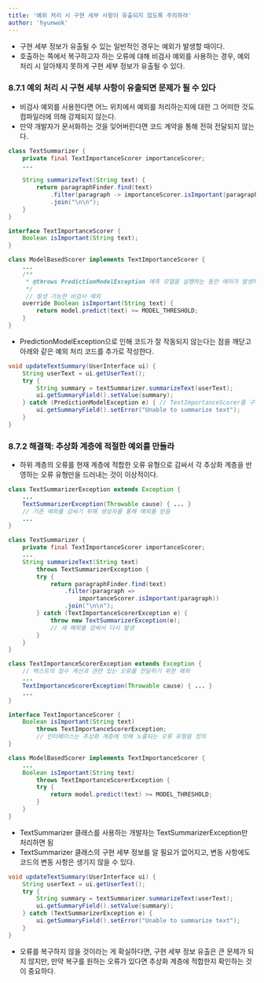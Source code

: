 ```yaml
---
title: '예외 처리 시 구현 세부 사항이 유출되지 않도록 주의하라'
author: 'hyunwok'
---
```


- 구현 세부 정보가 유출될 수 있는 일반적인 경우는 예외가 발생할 때이다.
- 호출하는 쪽에서 복구하고자 하는 오류에 대해 비검사 예외를 사용하는 경우, 예외 처리 시 알아채지 못하게 구현 세부 정보가 유출될 수 있다.

### 8.7.1 예외 처리 시 구현 세부 사항이 유출되면 문제가 될 수 있다 
- 비검사 예외를 사용한다면 어느 위치에서 예외를 처리하는지에 대한 그 어떠한 것도 컴파일러에 의해 강제되지 않는다.
- 만약 개발자가 문서화하는 것을 잊어버린다면 코드 계약을 통해 전혀 전달되지 않는다. 

```java incorrect
class TextSummarizer {
    private final TextImportanceScorer importanceScorer;
    ...
    
    String summarizeText(String text) {
        return paragraphFinder.find(text)
            .filter(paragraph -> importanceScorer.isImportant(paragraph))
            .join("\n\n");
    }
}

interface TextImportanceScorer {
    Boolean isImportant(String text);
}

class ModelBasedScorer implements TextImportanceScorer {
    ...
    /**
     * @throws PredictionModelException 예측 모델을 실행하는 동안 에러가 발생하는 경우
     */
     // 발생 가능한 비검사 예외
    override Boolean isImportant(String text) {
        return model.predict(text) >= MODEL_THRESHOLD;
    }
}
```

- PredictionModelException으로 인해 코드가 잘 작동되지 않는다는 점을 깨닫고 아래와 같은 예외 처리 코드를 추가로 작성한다.

```java incorrect
void updateTextSummary(UserInterface ui) {
    String userText = ui.getUserText();
    try {
        String summary = textSummarizer.summarizeText(userText);
        ui.getSummaryField().setValue(summary);
    } catch (PredictionModelException e) { // TextImportanceScorer를 구현한 다른 클래스의 오류는 잡아내지 못함
        ui.getSummaryField().setError("Unable to summarize text");
    }
}
```

### 8.7.2 해결책: 추상화 계층에 적절한 예외를 만들라 
- 하위 계층의 오류를 현재 계층에 적합한 오류 유형으로 감싸서 각 추상화 계층을 반영하는 오류 유형만을 드러내는 것이 이상적이다. 

```java correct
class TextSummarizerException extends Exception {
    ...
    TextSummarizerException(Throwable cause) { ... }
    // 기존 예외를 감싸기 위해 생성자를 통해 예외를 받음
    ...
}

class TextSummarizer {
    private final TextImportanceScorer importanceScorer;
    ...
    String summarizeText(String text)
        throws TextSummarizerException {
        try {
            return paragraphFinder.find(text)
                .filter(paragraph =>
                    importanceScorer.isImportant(paragraph))
                .join("\n\n");
        } catch (TextImportanceScorerException e) {
            throw new TextSummarizerException(e);
            // 새 예외를 감싸서 다시 발생
        }
    }
}

class TextImportanceScorerException extends Exception {
    // 텍스트의 점수 계산과 관련 있는 오류를 전달하기 위한 예외
    ...
    TextImportanceScorerException(Throwable cause) { ... }
    ...
}

interface TextImportanceScorer {
    Boolean isImportant(String text)
        throws TextImportanceScorerException; 
        // 인터페이스는 추상화 계층에 의해 노출되는 오류 유형을 정의
}

class ModelBasedScorer implements TextImportanceScorer {
    ...
    Boolean isImportant(String text)
        throws TextImportanceScorerException {
        try {
            return model.predict(text) >= MODEL_THRESHOLD;
        }
    }
}
```

- TextSummarizer 클래스를 사용하는 개발자는 TextSummarizerException만 처리하면 됨
- TextSummarizer 클래스의 구현 세부 정보를 알 필요가 없어지고, 변동 사항에도 코드의 변동 사항은 생기지 않을 수 있다.

```java correct
void updateTextSummary(UserInterface ui) {
    String userText = ui.getUserText();
    try {
        String summary = textSummarizer.summarizeText(userText);
        ui.getSummaryField().setValue(summary);
    } catch (TextSummarizerException e) {
        ui.getSummaryField().setError("Unable to summarize text");
    }
}
```

- 오류를 복구하지 않을 것이라는 게 확실하다면, 구현 세부 정보 유출은 큰 문제가 되지 않지만, 만약 복구를 원하는 오류가 있다면 추상화 계층에 적합한지 확인하는 것이 중요하다.